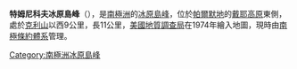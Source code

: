 {{coord|70|37|S|64|10|W|display=title}}

'''特姆尼科夫冰原島峰'''（{{lang-en|Temnikow Nunataks}}），是[[南極洲|南極洲]]的[[冰原島峰|冰原島峰]]，位於[[帕爾默地|帕爾默地]]的[[戴耶高原|戴耶高原]]東側，處於[[克利山|克利山]]以西9公里，長11公里，[[美國地質調查局|美國地質調查局]]在1974年繪入地圖，現時由[[南極條約體系|南極條約體系]]管理。

{{Antarctica-geo-stub}}
[[Category:南極洲冰原島峰|Category:南極洲冰原島峰]]